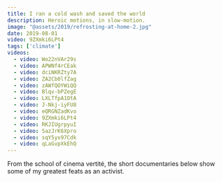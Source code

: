 ```yaml
---
title: I ran a cold wash and saved the world
description: Heroic motions, in slow-motion.
image: "@assets/2019/refrosting-at-home-2.jpg"
date: 2019-08-01
video: 9ZXmki6LPt4
tags: ['climate']
videos:
  - video: Wo22nVAr29s
  - video: APWNf4rCEak
  - video: dciNKRZty7A
  - video: ZA2Cb0lfZag
  - video: zAWfQOYWiQQ
  - video: Blqv-bPZegE
  - video: LXLTfpA1OtA
  - video: J-Nkj-iyFU8
  - video: eQRGNZadKvo
  - video: 9ZXmki6LPt4
  - video: RKJIUgrpyuI
  - video: SazJrK6Xpro
  - video: sqY5yx97Cdk
  - video: qLaGvpXkEhQ
---
```

From the school of cinema vertité, the short documentaries below show some of my greatest feats as an activist.

<VideoCollection videos={frontmatter.videos} />

